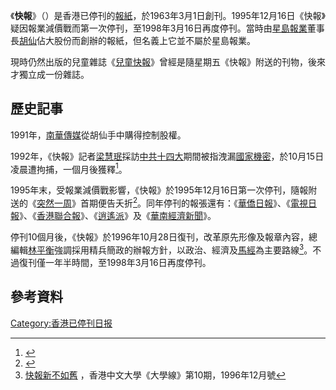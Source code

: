 《'''快報'''》（{{lang-en|'''Express'''}}）是香港已停刊的[[報紙|報紙]]，於1963年3月1日創刊。1995年12月16日《快報》疑因報業減價戰而第一次停刊，至1998年3月16日再度停刊。當時由[[星島集團有限公司|星島報業]]董事長[[胡仙|胡仙]]佔大股份而創辦的報紙，但名義上它並不屬於星島報業。

現時仍然出版的兒童雜誌《[[兒童快報|兒童快報]]》曾經是隨星期五《快報》附送的刊物，後來才獨立成一份雜誌。

== 歷史記事 ==
1991年，[[南華傳媒|南華傳媒]]從胡仙手中購得控制股權{{Fact|time=2017-10-14T02:59:22+00:00}}。

1992年，《快報》記者[[梁慧珉|梁慧珉]]採訪[[中共十四大|中共十四大]]期間被指洩漏[[國家機密|國家機密]]，於10月15日凌晨遭拘捕，一個月後獲釋<ref>{{Cite web |url=http://www.inmediahk.net/node/36771 |title=賣國容易愛國難 |access-date=2009-07-26 |archive-date=2019-07-12 |archive-url=https://web.archive.org/web/20190712045446/https://www.inmediahk.net/node/36771 |dead-url=no }}</ref>。

1995年末，受報業減價戰影響，《快報》於1995年12月16日第一次停刊，隨報附送的《[[突然一周|突然一周]]》首期便告夭折<ref>{{Cite web |url=http://www.com.cuhk.edu.hk/ubeat/960305/pol02.htm |title=減價戰犧牲品 報業人員飯碗受威脅 |access-date=2009-07-26 |archive-date=2008-05-23 |archive-url=https://web.archive.org/web/20080523182232/http://www.com.cuhk.edu.hk/ubeat/960305/pol02.htm |dead-url=no }}</ref>。同年停刊的報張還有：《[[華僑日報|華僑日報]]》、《[[電視日報|電視日報]]》、《[[香港聯合報|香港聯合報]]》、《[[逍遙派|逍遙派]]》及《[[華南經濟新聞|華南經濟新聞]]》。

停刊10個月後，《快報》於1996年10月28日復刊，改革原先形像及報章內容，總編輯[[林平衡|林平衡]]強調採用精兵簡政的辦報方針，以政治、經濟及[[馬經_(報紙)|馬經]]為主要路線<ref>[http://www.com.cuhk.edu.hk/ubeat/961210/10fastpo.htm 快報新不如舊] {{webarchive|url=https://web.archive.org/web/20090807023207/http://www.com.cuhk.edu.hk/ubeat/961210/10fastpo.htm |date=2009-08-07 }}，香港中文大學《大學線》第10期，1996年12月號</ref>。不過復刊僅一年半時間，至1998年3月16日再度停刊。

== 參考資料 ==
<div class="references-small">
<references/>
</div>

[[Category:香港已停刊日报|Category:香港已停刊日报]]